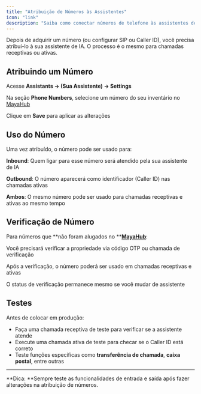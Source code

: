 ```yaml
---
title: "Atribuição de Números às Assistentes"
icon: "link"
description: "Saiba como conectar números de telefone às assistentes de IA para chamadas receptivas e ativas"
---
```


Depois de adquirir um número (ou configurar SIP ou Caller ID), você precisa atribuí-lo à sua assistente de IA. O processo é o mesmo para chamadas receptivas ou ativas.

## **Atribuindo um Número**

Acesse **Assistants → (Sua Assistente) → Settings**

Na seção **Phone Numbers**, selecione um número do seu inventário no [MayaHub](http://mayahub.online)

Clique em **Save** para aplicar as alterações

## **Uso do Número**

Uma vez atribuído, o número pode ser usado para:

**Inbound**: Quem ligar para esse número será atendido pela sua assistente de IA

**Outbound**: O número aparecerá como identificador (Caller ID) nas chamadas ativas

**Ambos**: O mesmo número pode ser usado para chamadas receptivas e ativas ao mesmo tempo

## **Verificação de Número**

Para números que **não foram alugados no **[**MayaHub**](http://mayahub.online):

Você precisará verificar a propriedade via código OTP ou chamada de verificação

Após a verificação, o número poderá ser usado em chamadas receptivas e ativas

O status de verificação permanece mesmo se você mudar de assistente

## **Testes**

Antes de colocar em produção:

- Faça uma chamada receptiva de teste para verificar se a assistente atende
- Execute uma chamada ativa de teste para checar se o Caller ID está correto
- Teste funções específicas como **transferência de chamada**, **caixa postal**, entre outras

---

**Dica: **Sempre teste as funcionalidades de entrada e saída após fazer alterações na atribuição de números.